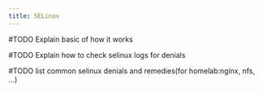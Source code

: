 ```yaml
---
title: SELinux
---
```


#TODO Explain basic of how it works

#TODO Explain how to check selinux logs for denials

#TODO list common selinux denials and remedies(for homelab:nginx, nfs, ...)
